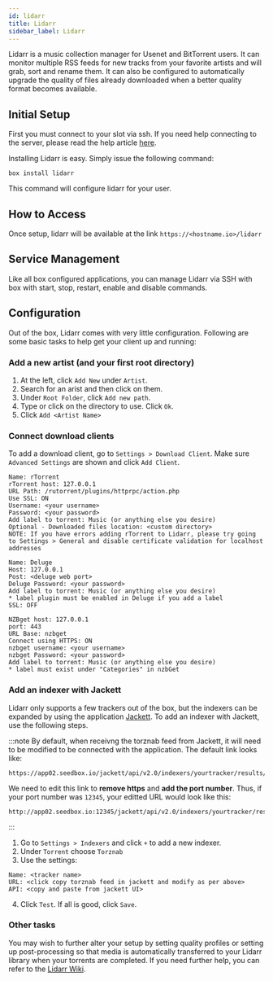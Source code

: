 ```yaml
---
id: lidarr
title: Lidarr
sidebar_label: Lidarr
---
```


Lidarr is a music collection manager for Usenet and BitTorrent users. It can monitor multiple RSS feeds for new tracks from your favorite artists and will grab, sort and rename them. It can also be configured to automatically upgrade the quality of files already downloaded when a better quality format becomes available.

## Initial Setup

First you must connect to your slot via ssh. If you need help connecting to the server, please read the help article [here](../getting-started/how-do-i-connect.md).

Installing Lidarr is easy. Simply issue the following command:

```plaintext main
box install lidarr
```

This command will configure lidarr for your user.

## How to Access

Once setup, lidarr will be available at the link `https://<hostname.io>/lidarr`


## Service Management

Like all box configured applications, you can manage Lidarr via SSH with box with start, stop, restart, enable and disable commands.


<SystemdTabs service="lidarr"/>

## Configuration

Out of the box, Lidarr comes with very little configuration. Following are some basic tasks to help get your client up and running:

### Add a new artist (and your first root directory)

1. At the left, click `Add New` under `Artist`.
2. Search for an arist and then click on them.
3. Under `Root Folder`, click `Add new path`.
4. Type or click on the directory to use. Click `Ok`.
5. Click `Add <Artist Name>`

### Connect download clients
To add a download client, go to `Settings > Download Client`. Make sure `Advanced Settings` are shown and click `Add Client`.

<!--DOCUSAURUS_CODE_TABS-->
<!--rTorrent-->
```plaintext
Name: rTorrent
rTorrent host: 127.0.0.1
URL Path: /rutorrent/plugins/httprpc/action.php
Use SSL: ON
Username: <your username>
Password: <your password>
Add label to torrent: Music (or anything else you desire)
Optional - Downloaded files location: <custom directory>
NOTE: If you have errors adding rTorrent to Lidarr, please try going to Settings > General and disable certificate validation for localhost addresses
```

<!--Deluge (via Web)-->
```plaintext
Name: Deluge
Host: 127.0.0.1
Post: <deluge web port>
Deluge Password: <your password>
Add label to torrent: Music (or anything else you desire)
* label plugin must be enabled in Deluge if you add a label
SSL: OFF
```

<!--nzbGet-->
```plaintext
NZBget host: 127.0.0.1
port: 443
URL Base: nzbget
Connect using HTTPS: ON
nzbget username: <your username>
nzbget Password: <your password>
Add label to torrent: Music (or anything else you desire)
* label must exist under "Categories" in nzbGet
```
<!--END_DOCUSAURUS_CODE_TABS-->

### Add an indexer with Jackett
Lidarr only supports a few trackers out of the box, but the indexers can be expanded by using the application [Jackett](jackett.md). To add an indexer with Jackett, use the following steps.

:::note
By default, when receivng the torznab feed from Jackett, it will need to be modified to be connected with the application. The default link looks like:

```plaintext
https://app02.seedbox.io/jackett/api/v2.0/indexers/yourtracker/results/torznab/
```

We need to edit this link to **remove https** and **add the port number**. Thus, if your port number was `12345`, your editted URL would look like this:

```plaintext
http://app02.seedbox.io:12345/jackett/api/v2.0/indexers/yourtracker/results/torznab/
```
:::

1. Go to `Settings > Indexers` and click `+` to add a new indexer.
2. Under `Torrent` choose `Torznab`
3. Use the settings:
```plaintext main
Name: <tracker name>
URL: <click copy torznab feed in jackett and modify as per above>
API: <copy and paste from jackett UI>
```
4. Click `Test`. If all is good, click `Save`.

### Other tasks

You may wish to further alter your setup by setting quality profiles or setting up post-processing so that media is automatically transferred to your Lidarr library when your torrents are completed. If you need further help, you can refer to the [Lidarr Wiki](https://github.com/lidarr/Lidarr/wiki).